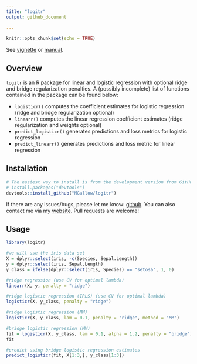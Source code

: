 ```yaml
---
title: "logitr"
output: github_document
  
---
```


```r
knitr::opts_chunk$set(echo = TRUE)
```


See [vignette](https://htmlpreview.github.io/?https://github.com/MGallow/logitr/blob/master/Vignette.html) or [manual](https://github.com/MGallow/logitr/blob/master/logitr.pdf).

## Overview

`logitr` is an R package for linear and logistic regression with optional ridge and bridge regularization penalties. A (possibly incomplete) list of functions contained in the package can be found below:

* `logisticr()` computes the coefficient estimates for logistic regression (ridge and bridge regularization optional)
* `linearr()` computes the linear regression coefficient estimates (ridge regularization and weights optional)
* `predict_logisticr()` generates predictions and loss metrics for logistic regression
* `predict_linearr()` generates predictions and loss metric for linear regression



## Installation

```r
# The easiest way to install is from the development version from GitHub:
# install.packages("devtools")
devtools::install_github("MGallow/logitr")
```

If there are any issues/bugs, please let me know: [github](https://github.com/MGallow/logitr/issues). You can also contact me via my [website](http://users.stat.umn.edu/~gall0441/). Pull requests are welcome!

## Usage

```r
library(logitr)

#we will use the iris data set
X = dplyr::select(iris, -c(Species, Sepal.Length))
y = dplyr::select(iris, Sepal.Length)
y_class = ifelse(dplyr::select(iris, Species) == "setosa", 1, 0)

#ridge regression (use CV for optimal lambda)
linearr(X, y, penalty = "ridge")

#ridge logistic regression (IRLS) (use CV for optimal lambda)
logisticr(X, y_class, penalty = "ridge")

#ridge logistic regression (MM)
logisticr(X, y_class, lam = 0.1, penalty = "ridge", method = "MM")

#bridge logistic regression (MM)
fit = logisticr(X, y_class, lam = 0.1, alpha = 1.2, penalty = "bridge")
fit

#predict using bridge logistic regression estimates
predict_logisticr(fit, X[1:3,], y_class[1:3])

```
